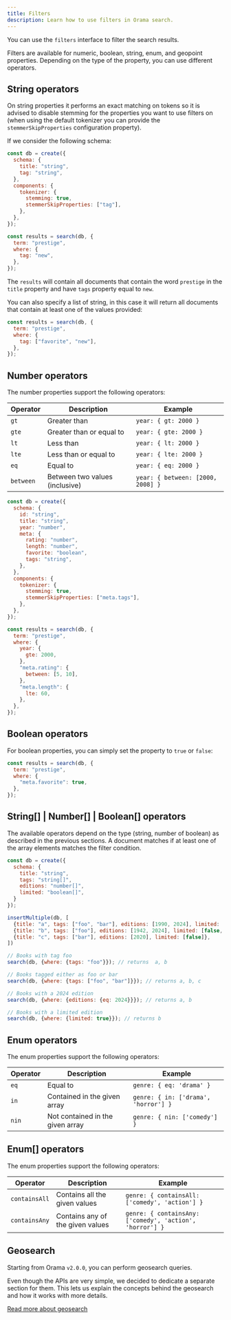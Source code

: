 ```yaml
---
title: Filters
description: Learn how to use filters in Orama search.
---
```


You can use the `filters` interface to filter the search results.

Filters are available for numeric, boolean, string, enum, and geopoint properties.
Depending on the type of the property, you can use different operators.

## String operators

On string properties it performs an exact matching on tokens so it is advised to disable stemming for the properties
you want to use filters on (when using the default tokenizer you can provide the `stemmerSkipProperties` configuration property).

If we consider the following schema:

```javascript copy
const db = create({
  schema: {
    title: "string",
    tag: "string",
  },
  components: {
    tokenizer: {
      stemming: true,
      stemmerSkipProperties: ["tag"],
    },
  },
});

const results = search(db, {
  term: "prestige",
  where: {
    tag: "new",
  },
});
```

The `results` will contain all documents that contain the word `prestige` in the `title` property and have `tags` property equal to `new`.

You can also specify a list of string, in this case it will return all documents that contain at least one of the values provided:

```javascript copy
const results = search(db, {
  term: "prestige",
  where: {
    tag: ["favorite", "new"],
  },
});
```

## Number operators

The number properties support the following operators:

| Operator  | Description                    | Example                           |
| --------- | ------------------------------ | --------------------------------- |
| `gt`      | Greater than                   | `year: { gt: 2000 }`              |
| `gte`     | Greater than or equal to       | `year: { gte: 2000 }`             |
| `lt`      | Less than                      | `year: { lt: 2000 }`              |
| `lte`     | Less than or equal to          | `year: { lte: 2000 }`             |
| `eq`      | Equal to                       | `year: { eq: 2000 }`              |
| `between` | Between two values (inclusive) | `year: { between: [2000, 2008] }` |

```javascript copy
const db = create({
  schema: {
    id: "string",
    title: "string",
    year: "number",
    meta: {
      rating: "number",
      length: "number",
      favorite: "boolean",
      tags: "string",
    },
  },
  components: {
    tokenizer: {
      stemming: true,
      stemmerSkipProperties: ["meta.tags"],
    },
  },
});

const results = search(db, {
  term: "prestige",
  where: {
    year: {
      gte: 2000,
    },
    "meta.rating": {
      between: [5, 10],
    },
    "meta.length": {
      lte: 60,
    },
  },
});
```

## Boolean operators

For boolean properties, you can simply set the property to `true` or `false`:

```javascript copy
const results = search(db, {
  term: "prestige",
  where: {
    "meta.favorite": true,
  },
});
```

## String[] | Number[] | Boolean[] operators

The available operators depend on the type (string, number of boolean) as described in the previous sections.
A document matches if at least one of the array elements matches the filter condition.

```javascript copy
const db = create({
  schema: {
    title: "string",
    tags: "string[]",
    editions: "number[]",
    limited: "boolean[]",
  }
});

insertMultiple(db, [
  {title: "a", tags: ["foo", "bar"], editions: [1990, 2024], limited: [false, false]},
  {title: "b", tags: ["foo"], editions: [1942, 2024], limited: [false, true]},
  {title: "c", tags: ["bar"], editions: [2020], limited: [false]},
])

// Books with tag foo
search(db, {where: {tags: "foo"}}); // returns  a, b

// Books tagged either as foo or bar
search(db, {where: {tags: ["foo", "bar"]}}); // returns a, b, c

// Books with a 2024 edition
search(db, {where: {editions: {eq: 2024}}}); // returns a, b

// Books with a limited edition
search(db, {where: {limited: true}}); // returns b
```

## Enum operators

The enum properties support the following operators:

| Operator | Description                      | Example                              |
| -------- | -------------------------------- | ------------------------------------ |
| `eq`     | Equal to                         | `genre: { eq: 'drama' }`             |
| `in`     | Contained in the given array     | `genre: { in: ['drama', 'horror'] }` |
| `nin`    | Not contained in the given array | `genre: { nin: ['comedy'] }`        |

## Enum[] operators

The enum properties support the following operators:

| Operator      | Description                   | Example                                        |
| ------------- | ----------------------------- | ---------------------------------------------- |
| `containsAll` | Contains all the given values | `genre: { containsAll: ['comedy', 'action'] }` |
| `containsAny` | Contains any of the given values | `genre: { containsAny: ['comedy', 'action', 'horror'] }` |

## Geosearch

Starting from Orama `v2.0.0`, you can perform geosearch queries.

Even though the APIs are very simple, we decided to dedicate a separate section for them. This lets us explain the concepts behind the geosearch and how it works with more details.

[Read more about geosearch](/open-source/usage/search/geosearch)

